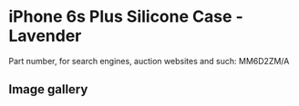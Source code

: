 
# iPhone 6s Plus Silicone Case - Lavender

Part number, for search engines, auction websites and such: MM6D2ZM/A

## Image gallery

<div style={{ width: '100%', maxWidth: '768px' }}>
<GalleryComponent
    images={[
      {
        original: "/everysource/MM6D2.webp",
        thumbnail: "/everypreview/MM6D2.webp",
      },
      {
        original: "/everysource/MM6D2_AV1_GOLD.webp",
        thumbnail: "/everypreview/MM6D2_AV1_GOLD.webp",
      },
      {
        original: "/everysource/MM6D2_AV1_SILVER.webp",
        thumbnail: "/everypreview/MM6D2_AV1_SILVER.webp",
      },
      {
        original: "/everysource/MM6D2_AV1_SPACE_GRAY.webp",
        thumbnail: "/everypreview/MM6D2_AV1_SPACE_GRAY.webp",
      }
    ]}
  />
</div>
